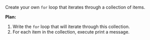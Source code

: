 Create your own `for` loop that iterates through a collection of items.

**Plan:**
1. Write the `for` loop that will iterate through this collection.
2. For each item in the collection, execute print a message.